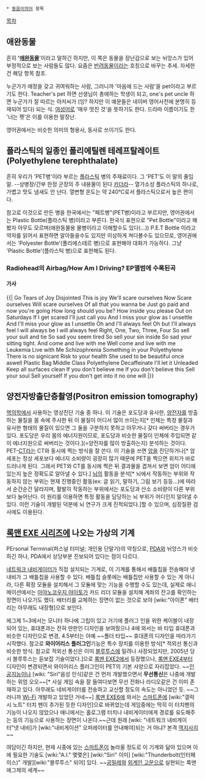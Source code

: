  * [[동음이의어]] 항목

[[목차]]

== 애완동물 ==
흔히 ''''[[애완동물]]''''이라고 말하긴 하지만, 이 쪽은 동물을 장난감으로 보는 뉘앙스가 있어 부정적으로 보는 사람들도 많다. 요즘은 [[반려동물]]이라는 호칭으로 바꾸는 추세. 자세한 건 해당 항목 참조.

누군가가 애정을 갖고 귀여워하는 사람, 그러니까 '마음에 드는 사람'을 pet이라고 부르기도 한다. Teacher's pet 하면 선생님이 총애하는 학생이 되고, one's pet uncle 하면 누군가가 잘 따르는 아저씨가 (잉? 하지만 이 예문들은 네이버 영어사전에 분명히 등재되어 있다) 되는 식. [[여성어]]로 '매우 멋진 것'을 뜻하기도 한다. 드라마 이름이기도 한 '너는 펫'은 이를 이용한 말장난.

영어권에서는 비슷한 의미의 형용사, 동사로 쓰이기도 한다.

== 플라스틱의 일종인 폴리에틸렌 테레프탈레이트(Polyethylene terephthalate) ==
흔히 우리가 'PET병'이라 부르는 [[플라스틱]] 병의 주재료이다. 그 'PET'도 이 말의 줄임말. --상병장/간부 한정 군장의 주 내용물이 된다 [[카더라]]--
열가소성 플라스틱의 하나로, 가볍고 맛도 냄새도 안 난다. 열변형 온도는 약 240℃로서 플라스틱으로서 높은 편이다. 

참고로 이것으로 만든 병을 한국에서는 "페트병"(PET병)이라고 부르지만, 영어권에서는 Plastic Bottle(플라스틱 병)이라고 부른다. 한국식 표현으로 "Pet Bottle"이라고 해봤자 아무도 모르며(애완동물용 물병이라고 이해할수도 있다(...)) P.E.T Bottle 이라고 약자를 읽어서 표현하면 알아들을수도 있지만 이상하게 쳐다볼수도 있으므로, 영어권에서는 'Polyester Bottle'(폴리에스테르 병)으로 표현해야 대화가 가능하다. 그냥 'Plastic Bottle'(플라스틱 병)으로 표현해도 된다.


=== Radiohead의  Airbag/How Am I Driving? EP앨범에 수록된곡 ===
{{{#!html
<object width="420" height="315"><param name="movie" value="http://www.youtube.com/v/VhtaAnOaec8?version=3&amp;hl=ko_KR&amp;rel=0"></param><param name="allowFullScreen" value="true"></param><param name="allowscriptaccess" value="always"></param><embed src="http://www.youtube.com/v/VhtaAnOaec8?version=3&amp;hl=ko_KR&amp;rel=0" type="application/x-shockwave-flash" width="420" height="315" allowscriptaccess="always" allowfullscreen="true"></embed></object>
}}}

==== 가사 ====
{{|
Go 
Tears of Joy Disjointed 
This is joy 
We'll scare ourselves 
Now Scare ourselves 
Will scare ourselves 
Of all that you wanna be 
Just go paid and now you're going 
How long should you be? 
How inside you please 
Out on Saturdays 
If I get scared I'll just call you 
And I miss your glow as I unsettle 
And I'll miss your glow as I unsettle 
Oh and I'll always feel Oh but I'll always feel 
I will always be I will always feel 
Right, One, Two, Three, Four 
So sell your suit and tie 
So sad you seem tired 
So sell your sin inside 
So sad your sitting tight. 
And come and live with me 
Well come and live with me 
Leukemia Live with Me 
Schizophrenia Something in your 
Polyethylene 
There is no signicant 
Risk to your health 
She used to be beautiful once aswell 
Plastic Bag Middle Class Polyethylene 
Decaffeinate 
I'll let it Unleaded 
Keep all surfaces clean 
If you don't believe me If you don't believe this 
Sell your soul Sell yourself 
If you don't get into it no one will
|}}

== 양전자방출단층촬영(Positron emission tomography) ==
[[핵의학]]에서 사용하는 영상진단 기술 중 하나. 이 기술은 포도당과 유사한, [[양전자]]를 방출하는 물질을 몸 속에 주사한 뒤 이 물질이 어디서 많이 쓰이는지[* 인체는 특정 물질과 유사한 형태의 물질이 있으면 그 둘을 구분하지 못하고 아무거나 갖다 써버리는 경우가 있다. 포도당은 우리 몸의 에너지원이므로, 포도당과 비슷한 물질이 인체에 주입되면 같이 에너지원으로 써버리는 것이다.](=양전자를 많이 방출하는지) 분석하는 것이다. PET-[[CT]]라는 CT와 동시에 찍는 방식을 잘 쓴다. 이 기술을 쓰면 [[암]]을 진단하거나[* 암세포는 정상 세포보다 에너지 소비량이 굉장히 많기 때문에 PET을 찍으면 위치가 바로 드러나게 된다. 그래서 PET와 CT를 동시에 찍은 뒤 결과물을 겹쳐서 보면 암이 어디에 있는지 높은 정확도로 알아낼 수 있다.] [[뇌]]의 활동을 분석[* 뇌에서 작동하는 부위와 작동하지 않는 부위는 현재 진행중인 활동(ex: 글 읽기, 말하기, 그림 보기 등등…)에 따라서 순간순간 달라지며, 활발히 작동하는 부위에서는 포도당과 산소 소비량이 다른 부위보다 늘어난다. 이 원리를 이용하면 특정 활동을 담당하는 뇌 부위가 어디인지 알아낼 수 있다. 이런 기술이 개발된 덕분에 뇌 연구가 크게 진척되었다.]할 수 있으며, 심장질환 검사에도 이용된다.

== [[록맨 EXE 시리즈]]에 나오는 가상의 기계 ==
PErsonal Terminal(퍼스널 터미널; 개인용 단말기)의 약칭으로, [[PDA]]와 뉘앙스가 비슷하긴 하나, PDA에서 상당부분 진보되어 있다는 점이 다르다.

[[네트워크 내비게이터]]가 직접 설치되는 기계로, 이 기계를 통해서 배틀칩을 전송해야 넷 내비가 그 배틀칩을 사용할 수 있다. 배틀칩 슬롯에는 배틀칩만 사용할 수 있는 게 아니라, 다른 확장 모듈을 설치해서 그 모듈에 맞는 기능을 수행할 수도 있는데, 실제로 애니메이션에서는 [[아야노코우지 야이토]]가 카드 리더 모듈을 설치해 계좌의 잔고를 확인하는 장면이 나오기도 했다. 배터리를 교체하는 장면이 없는 것으로 보아 [wiki:"아이폰" 배터리는 아무래도 내장형]으로 보인다.

에그제 1~3에서는 모니터 하나에 그립이 있고 거기에 플러그 인을 위한 케이블이 내장되어 있는, 휴대폰과는 전혀 딴판인 디자인을 보여줬으나 4에 와서는 바 타입 휴대폰과 비슷한 디자인으로 변경, 4.5부터는 아예 ~~폴더 타입~~ 휴대폰의 디자인을 따라가기 시작했다. 참고로 '''와이어리스 플러그인'''기능은 특수 장치를 이용한 방식[* 적외선 통신과 비슷한 방식. 참고로 적외선 통신은 이미 [[블루투스]]에 밀려나 사장되었지만, 2005년 당시 블루투스는 듣보잡 기술이었다.]으로 [[록맨 EXE2]]에서 등장했으나, [[록맨 EXE4]]부터 디자인이 변경되면서 와이어리스 플러그인이 PET의 기본 사양으로 자리잡았다. ~~[[인공지능]]이나 [wiki: "Siri"음성 인식]같은 건 먼저 개발했으면서 '''무선통신'''은 나중에 개발하는 위엄 오오~~[* 사실 게임 속을 잘 들여다보면 무선 전화나 라디오같은 건 이미 존재하고 있다. 아무래도 네비게이터를 전송하고 교신할 정도의 속도는 아니었던 듯. ~~그러니까 [[Wi-Fi]] 개발하고 있었던 거네~~] [[록맨 EXE6]]에 와서는 [[스마트폰]]에 [wiki:"갤럭시 노트" 터치 펜이 추가된 듯한 디자인]으로 바뀌었는데 게임중에는 딱히 이 터치펜의 기능이 나오지 않았으나 애니에서는 홀로그램 터치나 내비게이터에게 경로를 유도해주는 등의 기능으로 사용하는 장면이 나온다.~~근데 원래 [wiki: "네트워크 내비게이터"넷 내비]가 [wiki:"내비게이션" 오퍼레이터를 안내해야]되는 거 아냐? 본격 [[역지사지]]~~

여담이긴 하지만, 현재 시중에 있는 [[스마트폰]]이 놀라울 정도로 이 기계와 닮아 있으며 이에 필요한 기술도 [wiki:"A.I." 몇몇은] [wiki:"Siri" 이미] [wiki:"Thunderbolt(인터페이스)" 개발][wiki:"블루투스" 되어] 있다. ~~[[공밀레]]와 [[외계인 고문]]으로 실현되는 록맨 에그제의 세계~~
